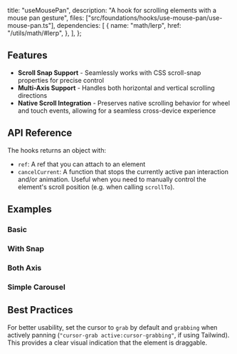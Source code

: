   title: "useMousePan",
  description: "A hook for scrolling elements with a mouse pan gesture",
  files: ["src/foundations/hooks/use-mouse-pan/use-mouse-pan.ts"],
  dependencies: [
    {
      name: "math/lerp",
      href: "/utils/math/#lerp",
    },
  ],
};

## Features

- **Scroll Snap Support** - Seamlessly works with CSS scroll-snap properties for precise control
- **Multi-Axis Support** - Handles both horizontal and vertical scrolling directions
- **Native Scroll Integration** - Preserves native scrolling behavior for wheel and touch events, allowing for a seamless cross-device experience

## API Reference

The hooks returns an object with:

- `ref`: A ref that you can attach to an element
- `cancelCurrent`: A function that stops the currently active pan interaction and/or animation. Useful when you need to manually control the element's scroll position (e.g. when calling `scrollTo`).

## Examples

### Basic

<Preview slug="use-mouse-pan" />

### With Snap

<Preview slug="use-mouse-pan-snap" />

### Both Axis

<Preview slug="use-mouse-pan-axis" />

### Simple Carousel

<Preview slug="use-mouse-pan-carousel" />

## Best Practices

For better usability, set the cursor to `grab` by default and `grabbing` when actively panning (`"cursor-grab active:cursor-grabbing"`, if using Tailwind). This provides a clear visual indication that the element is draggable.
